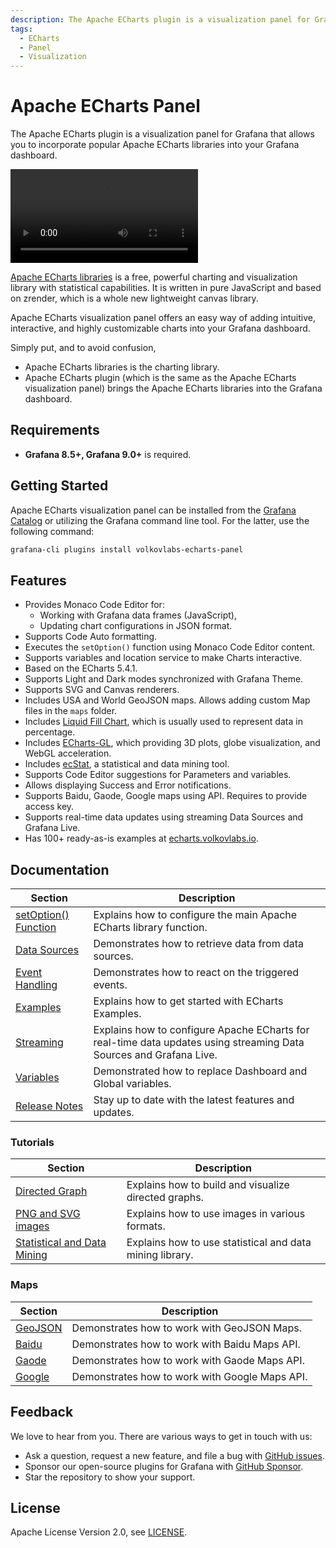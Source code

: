```yaml
---
description: The Apache ECharts plugin is a visualization panel for Grafana that allows you to incorporate popular Apache ECharts libraries into your Grafana dashboard.
tags:
  - ECharts
  - Panel
  - Visualization
---
```



# Apache ECharts Panel

The Apache ECharts plugin is a visualization panel for Grafana that allows you to incorporate popular Apache ECharts libraries into your Grafana dashboard.

<Video
  src="https://www.youtube.com/embed/DxqCrBEmrQw"
  title="How to create modern dashboards in Grafana."
/>

[Apache ECharts libraries](https://echarts.apache.org/en/index.html) is a free, powerful charting and visualization library with statistical capabilities. It is written in pure JavaScript and based on zrender, which is a whole new lightweight canvas library.

Apache ECharts visualization panel offers an easy way of adding intuitive, interactive, and highly customizable charts into your Grafana dashboard.

Simply put, and to avoid confusion,

- Apache ECharts libraries is the charting library.
- Apache ECharts plugin (which is the same as the Apache ECharts visualization panel) brings the Apache ECharts libraries into the Grafana dashboard.

## Requirements

- **Grafana 8.5+, Grafana 9.0+** is required.

## Getting Started

Apache ECharts visualization panel can be installed from the [Grafana Catalog](https://grafana.com/grafana/plugins/volkovlabs-echarts-panel/) or utilizing the Grafana command line tool. For the latter, use the following command:

```bash
grafana-cli plugins install volkovlabs-echarts-panel
```

## Features

- Provides Monaco Code Editor for:
  - Working with Grafana data frames (JavaScript),
  - Updating chart configurations in JSON format.
- Supports Code Auto formatting.
- Executes the `setOption()` function using Monaco Code Editor content.
- Supports variables and location service to make Charts interactive.
- Based on the ECharts 5.4.1.
- Supports Light and Dark modes synchronized with Grafana Theme.
- Supports SVG and Canvas renderers.
- Includes USA and World GeoJSON maps. Allows adding custom Map files in the `maps` folder.
- Includes [Liquid Fill Chart](https://github.com/ecomfe/echarts-liquidfill), which is usually used to represent data in percentage.
- Includes [ECharts-GL](https://github.com/ecomfe/echarts-gl), which providing 3D plots, globe visualization, and WebGL acceleration.
- Includes [ecStat](https://github.com/ecomfe/echarts-stat), a statistical and data mining tool.
- Supports Code Editor suggestions for Parameters and variables.
- Allows displaying Success and Error notifications.
- Supports Baidu, Gaode, Google maps using API. Requires to provide access key.
- Supports real-time data updates using streaming Data Sources and Grafana Live.
- Has 100+ ready-as-is examples at [echarts.volkovlabs.io](https://echarts.volkovlabs.io).

## Documentation

| Section                         | Description                                                                                                        |
| ------------------------------- | ------------------------------------------------------------------------------------------------------------------ |
| [setOption() Function](options) | Explains how to configure the main Apache ECharts library function.                                                |
| [Data Sources](datasources)     | Demonstrates how to retrieve data from data sources.                                                               |
| [Event Handling](events)        | Demonstrates how to react on the triggered events.                                                                 |
| [Examples](examples)            | Explains how to get started with ECharts Examples.                                                                 |
| [Streaming](streaming)          | Explains how to configure Apache ECharts for real-time data updates using streaming Data Sources and Grafana Live. |
| [Variables](variables)          | Demonstrated how to replace Dashboard and Global variables.                                                        |
| [Release Notes](release)        | Stay up to date with the latest features and updates.                                                              |

### Tutorials

| Section                                         | Description                                              |
| ----------------------------------------------- | -------------------------------------------------------- |
| [Directed Graph](tutorials/graph)               | Explains how to build and visualize directed graphs.     |
| [PNG and SVG images](tutorials/images)          | Explains how to use images in various formats.           |
| [Statistical and Data Mining](tutorials/ecstat) | Explains how to use statistical and data mining library. |

### Maps

| Section                 | Description                                    |
| ----------------------- | ---------------------------------------------- |
| [GeoJSON](maps/geojson) | Demonstrates how to work with GeoJSON Maps.    |
| [Baidu](maps/baidu)     | Demonstrates how to work with Baidu Maps API.  |
| [Gaode](maps/gaode)     | Demonstrates how to work with Gaode Maps API.  |
| [Google](maps/google)   | Demonstrates how to work with Google Maps API. |

## Feedback

We love to hear from you. There are various ways to get in touch with us:

- Ask a question, request a new feature, and file a bug with [GitHub issues](https://github.com/volkovlabs/volkovlabs-echarts-panel/issues/new/choose).
- Sponsor our open-source plugins for Grafana with [GitHub Sponsor](https://github.com/sponsors/VolkovLabs).
- Star the repository to show your support.

## License

Apache License Version 2.0, see [LICENSE](https://github.com/volkovlabs/volkovlabs-echarts-panel/blob/main/LICENSE).
